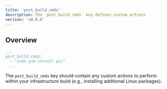 ```yaml
---
title: 'post_build_cmds'
description: The `post_build_cmds` key defines custom actions
version: 'v0.0.6'
---
```


## Overview
  ```yaml alto.yml
  ...
  post_build_cmds:
    - "sudo yum install gcc"
    ...
  ```

  The `post_build_cmds` key should contain any custom actions to perform within your
  infrastructure build (e.g., installing additional Linux packages).